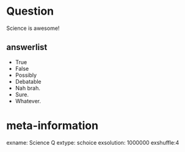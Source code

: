 Question
========
Science is awesome!  
  
answerlist
----------
* True
* False
* Possibly
* Debatable
* Nah brah.
* Sure. 
* Whatever. 


meta-information
================
exname: Science Q
extype: schoice
exsolution: 1000000 
exshuffle:4 
